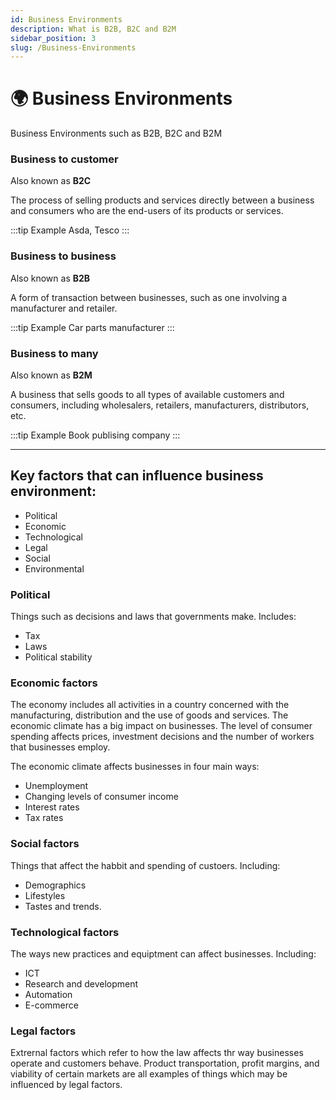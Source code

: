 ```yaml
---
id: Business Environments
description: What is B2B, B2C and B2M
sidebar_position: 3
slug: /Business-Environments
---
```


# 🌍 Business Environments


Business Environments such as B2B, B2C and B2M

### Business to customer
Also known as **B2C**


The process of selling products and services directly between a business and consumers who are the end-users of its products or services. 

:::tip Example
Asda, Tesco
:::

### Business to business
Also known as **B2B**


A form of transaction between businesses, such as one involving a manufacturer and retailer. 

:::tip Example
Car parts manufacturer
:::

### Business to many
Also known as **B2M**


A business that sells goods to all types of available customers and consumers, including wholesalers, retailers, manufacturers, distributors, etc. 

:::tip Example
Book publising company
:::


---

## Key factors that can influence business environment:


- Political
- Economic
- Technological
- Legal
- Social
- Environmental

### Political
Things such as decisions and laws that governments make. Includes:
- Tax
- Laws
- Political stability

### Economic factors
The economy includes all activities in a country concerned with the manufacturing, distribution and the use of goods and services. The economic climate has a big impact on businesses. The level of consumer spending affects prices, investment decisions and the number of workers that businesses employ. 


The economic climate affects businesses in four main ways:
- Unemployment
- Changing levels of consumer income
- Interest rates
- Tax rates

### Social factors
Things that affect the habbit and spending of custoers. Including:

- Demographics
- Lifestyles
- Tastes and trends. 

### Technological factors
 The ways new practices and equiptment can affect businesses. Including:

 - ICT
 - Research and development
 - Automation
 - E-commerce
 
 ### Legal factors
Extrernal factors which refer to how the law affects thr way businesses operate and customers behave. Product transportation, profit margins, and viability of certain markets are all examples of things which may be influenced by legal factors. 

